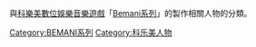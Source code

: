 與[[科樂美數位娛樂|科樂美數位娛樂]][[音樂遊戲|音樂遊戲]]「[[Bemani系列|Bemani系列]]」的製作相關人物的分類。

[[Category:BEMANI系列|Category:BEMANI系列]]
[[Category:科乐美人物|Category:科乐美人物]]